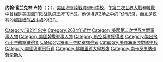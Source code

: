 {{dead end|time=2016-01-04T03:58:40+00:00}}
{{unreferenced|time=2016-01-04T03:58:40+00:00}}
'''约翰·富兰克林·布特'''（{{lang-en|John Franklin Bolt}}；{{bd|1921年|5月19日|2004年|9月8日|catIdx=Bolt}}），[[美國海軍陸戰隊|美國海軍陸戰隊]]退役[[中校|中校]]，在[[第二次世界大戰|第二次世界大戰]]和[[韓戰|韓戰]]中曾经是[[美国海军陆战队|美国海军陆战队]]的[[王牌飞行员|王牌飞行员]]。他保持这2场战中的飞行记录，而且是仅有的[[艦載機|舰载喷气战斗机]]的记录。

{{DEFAULTSORT:Bolt, John F.}}
[[Category:1921年出生|Category:1921年出生]]
[[Category:2004年逝世|Category:2004年逝世]]
[[Category:美國第二次世界大戰軍事人物|Category:美國第二次世界大戰軍事人物]]
[[Category:美國韓戰軍事人物|Category:美國韓戰軍事人物]]
[[Category:航空獎章獲得者|Category:航空獎章獲得者]]
[[Category:傑出飛行十字勳章獲得者|Category:傑出飛行十字勳章獲得者]]
[[Category:海軍十字勳章獲得者|Category:海軍十字勳章獲得者]]
[[Category:美國海軍陸戰隊中校|Category:美國海軍陸戰隊中校]]
[[Category:美國海軍飛行員|Category:美國海軍飛行員]]
[[Category:佛羅里達大學校友|Category:佛羅里達大學校友]]
[[Category:南卡罗来纳州劳伦斯人|Category:南卡罗来纳州劳伦斯人]]